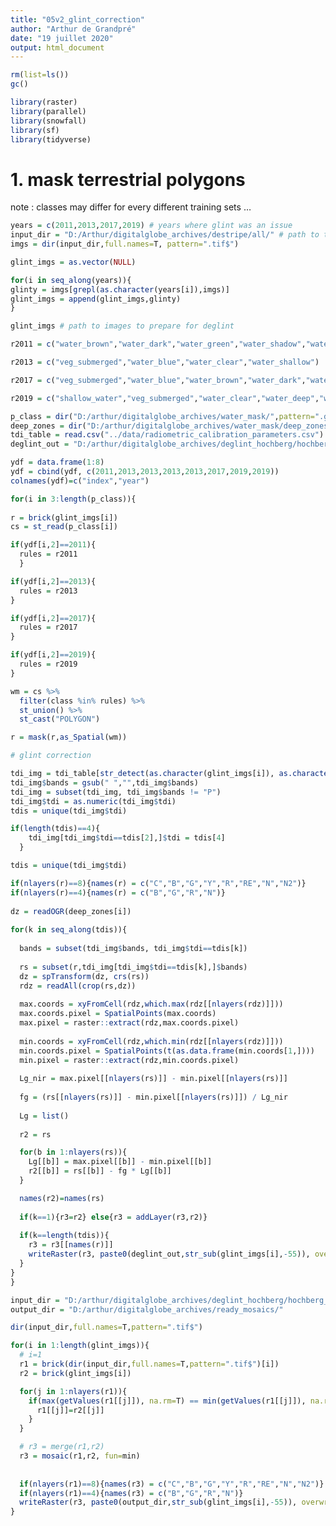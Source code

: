 ```yaml
---
title: "05v2_glint_correction"
author: "Arthur de Grandpré"
date: "19 juillet 2020"
output: html_document
---
```


```r
rm(list=ls())
gc()

library(raster)
library(parallel)
library(snowfall)
library(sf)
library(tidyverse)
```


# 1. mask terrestrial polygons

note : classes may differ for every different training sets ... 

```r
years = c(2011,2013,2017,2019) # years where glint was an issue
input_dir = "D:/Arthur/digitalglobe_archives/destripe/all/" # path to the de-stripped BOA images
imgs = dir(input_dir,full.names=T, pattern=".tif$")

glint_imgs = as.vector(NULL)

for(i in seq_along(years)){
glinty = imgs[grepl(as.character(years[i]),imgs)]
glint_imgs = append(glint_imgs,glinty)
}

glint_imgs # path to images to prepare for deglint
```

```r
r2011 = c("water_brown","water_dark","water_green","water_shadow","water_shallow")

r2013 = c("veg_submerged","water_blue","water_clear","water_shallow")

r2017 = c("veg_submerged","water_blue","water_brown","water_dark","water_shallow","water_white")

r2019 = c("shallow_water","veg_submerged","water_clear","water_deep","water_shallow")
```

```r
p_class = dir("D:/arthur/digitalglobe_archives/water_mask/",pattern=".gpkg$",full.names=T)
deep_zones = dir("D:/arthur/digitalglobe_archives/water_mask/deep_zones",full.names=T, pattern=".shp$")
tdi_table = read.csv("../data/radiometric_calibration_parameters.csv")
deglint_out = "D:/arthur/digitalglobe_archives/deglint_hochberg/hochberg_destripe/"

ydf = data.frame(1:8)
ydf = cbind(ydf, c(2011,2013,2013,2013,2013,2017,2019,2019))
colnames(ydf)=c("index","year")

for(i in 3:length(p_class)){
  
r = brick(glint_imgs[i])
cs = st_read(p_class[i])

if(ydf[i,2]==2011){
  rules = r2011
  }

if(ydf[i,2]==2013){
  rules = r2013
}

if(ydf[i,2]==2017){
  rules = r2017
}

if(ydf[i,2]==2019){
  rules = r2019
}

wm = cs %>% 
  filter(class %in% rules) %>% 
  st_union() %>% 
  st_cast("POLYGON")

r = mask(r,as_Spatial(wm))

# glint correction

tdi_img = tdi_table[str_detect(as.character(glint_imgs[i]), as.character(tdi_table$id_part)),]
tdi_img$bands = gsub(" ","",tdi_img$bands)
tdi_img = subset(tdi_img, tdi_img$bands != "P")
tdi_img$tdi = as.numeric(tdi_img$tdi)
tdis = unique(tdi_img$tdi)

if(length(tdis)==4){
    tdi_img[tdi_img$tdi==tdis[2],]$tdi = tdis[4]
  }

tdis = unique(tdi_img$tdi)

if(nlayers(r)==8){names(r) = c("C","B","G","Y","R","RE","N","N2")}
if(nlayers(r)==4){names(r) = c("B","G","R","N")}
  
dz = readOGR(deep_zones[i])
  
for(k in seq_along(tdis)){
  
  bands = subset(tdi_img$bands, tdi_img$tdi==tdis[k])
    
  rs = subset(r,tdi_img[tdi_img$tdi==tdis[k],]$bands)
  dz = spTransform(dz, crs(rs))
  rdz = readAll(crop(rs,dz))
  
  max.coords = xyFromCell(rdz,which.max(rdz[[nlayers(rdz)]]))
  max.coords.pixel = SpatialPoints(max.coords)
  max.pixel = raster::extract(rdz,max.coords.pixel)
  
  min.coords = xyFromCell(rdz,which.min(rdz[[nlayers(rdz)]]))
  min.coords.pixel = SpatialPoints(t(as.data.frame(min.coords[1,])))
  min.pixel = raster::extract(rdz,min.coords.pixel)
  
  Lg_nir = max.pixel[[nlayers(rs)]] - min.pixel[[nlayers(rs)]]
  
  fg = (rs[[nlayers(rs)]] - min.pixel[[nlayers(rs)]]) / Lg_nir
  
  Lg = list()
  
  r2 = rs

  for(b in 1:nlayers(rs)){
    Lg[[b]] = max.pixel[[b]] - min.pixel[[b]]
    r2[[b]] = rs[[b]] - fg * Lg[[b]]
  }

  names(r2)=names(rs)
  
  if(k==1){r3=r2} else{r3 = addLayer(r3,r2)}
  
  if(k==length(tdis)){
    r3 = r3[[names(r)]]
    writeRaster(r3, paste0(deglint_out,str_sub(glint_imgs[i],-55)), overwrite=T)
  } 
}
}

```

```r
input_dir = "D:/arthur/digitalglobe_archives/deglint_hochberg/hochberg_destripe/"
output_dir = "D:/arthur/digitalglobe_archives/ready_mosaics/"

dir(input_dir,full.names=T,pattern=".tif$")

for(i in 1:length(glint_imgs)){
  # i=1
  r1 = brick(dir(input_dir,full.names=T,pattern=".tif$")[i])
  r2 = brick(glint_imgs[i])

  for(j in 1:nlayers(r1)){
    if(max(getValues(r1[[j]]), na.rm=T) == min(getValues(r1[[j]]), na.rm=T)){
      r1[[j]]=r2[[j]]  
    }
  }

  # r3 = merge(r1,r2)
  r3 = mosaic(r1,r2, fun=min)
  
  
  if(nlayers(r1)==8){names(r3) = c("C","B","G","Y","R","RE","N","N2")}
  if(nlayers(r1)==4){names(r3) = c("B","G","R","N")}
  writeRaster(r3, paste0(output_dir,str_sub(glint_imgs[i],-55)), overwrite=T)
}
```

